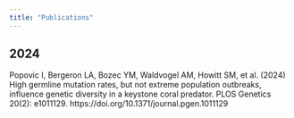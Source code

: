 ```yaml
---
title: "Publications"
---
```


## 2024

Popovic I, Bergeron LA, Bozec YM, Waldvogel AM, Howitt SM, et al. (2024) High germline mutation rates, but not extreme population outbreaks, influence genetic diversity in a keystone coral predator. PLOS Genetics 20(2): e1011129. https://doi.org/10.1371/journal.pgen.1011129